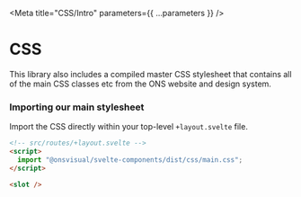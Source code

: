 
<Meta title="CSS/Intro" parameters={{ ...parameters }} />

# CSS

This library also includes a compiled master CSS stylesheet that contains all of the main CSS classes etc from the ONS website and design system.

### Importing our main stylesheet

Import the CSS directly within your top-level `+layout.svelte` file.

```html
<!-- src/routes/+layout.svelte -->
<script>
  import "@onsvisual/svelte-components/dist/css/main.css";
</script>

<slot />
```

